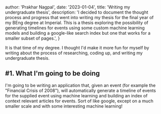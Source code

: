 
  author: 'Prakhar Nagpal',
  date: '2023-01-04',
  title: 'Writing my undergraduate thesis',
  description:
    'I decided to document the thought process and progress that went into writing my thesis for the final year of my BEng degree at Imperial. This is a thesis exploring the possibility of generating timelines for events using some custom machine learning models and building a google-like search index but one that works for a smaller subset of pages.',
}

 
It is that time of my degree. I thought I'd make it more fun for myself by writing about the process of researching, coding up, and writing my undergraduate thesis.

## #1. What I'm going to be doing

I'm going to be writing an application that, given an event (for example the "Financial Crisis of 2008"), will automatically generate a timeline of events for the supplied event using machine learning and building an index of context relevant articles for events. Sort of like google, except on a much smaller scale and with some interesting machine learning!
